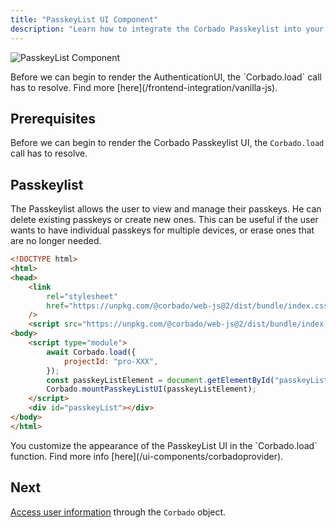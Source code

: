```yaml
---
title: "PasskeyList UI Component"
description: "Learn how to integrate the Corbado Passkeylist into your VanillaJS application."
---
```


![PasskeyList Component](/images/frontend-integration/ui-components/passkeylist/passkeylist.webp)

<Warning>
    Before we can begin to render the AuthenticationUI, the `Corbado.load` call has to resolve.
    Find more [here](/frontend-integration/vanilla-js).
</Warning>

## Prerequisites

Before we can begin to render the Corbado Passkeylist UI, the `Corbado.load` call has to resolve.

## Passkeylist

The Passkeylist allows the user to view and manage their passkeys.
He can delete existing passkeys or create new ones.
This can be useful if the user wants to have individual passkeys for multiple devices, or erase ones
that are no longer needed.

```html main.html
<!DOCTYPE html>
<html>
<head>
    <link
        rel="stylesheet"
        href="https://unpkg.com/@corbado/web-js@2/dist/bundle/index.css"
    />
    <script src="https://unpkg.com/@corbado/web-js@2/dist/bundle/index.js"></script>
<body>
    <script type="module">
        await Corbado.load({
            projectId: "pro-XXX",
        });
        const passkeyListElement = document.getElementById("passkeyList");
        Corbado.mountPasskeyListUI(passkeyListElement);
    </script>
    <div id="passkeyList"></div>
</body>
</html>
```

<Note>
    You customize the appearance of the PasskeyList UI in the `Corbado.load` function.
    Find more info [here](/ui-components/corbadoprovider).
</Note>

## Next

[Access user information](/frontend-integration/vanilla-js/authentication-state) through the `Corbado` object.